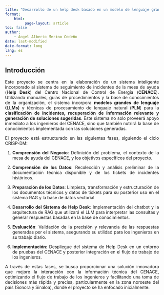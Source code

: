 ```yaml
---
title: "Desarrollo de un help desk basado en un modelo de lenguaje grande"
format: 
    html:
         page-layout: article
toc: false
author: 
    - Angel Alberto Merino Cedeño
date: last-modified
date-format: long
lang: es
---
```


::: {style="text-align: justify"}

## Introducción
Este proyecto se centra en la elaboración de un sistema inteligente incorporado al sistema de seguimiento de incidentes de la mesa de ayuda (**Help Desk**) del Centro Nacional de Control de Energía (**CENACE**). Utilizando manuales, guías de procedimientos y la base de conocimientos de la organización, el sistema incorpora **modelos grandes de lenguaje (LLMs)** y técnicas de procesamiento de lenguaje natural (**PLN**) para la **clasificación de incidentes, recuperación de información relevante y generación de soluciones sugeridas**. Este sistema no solo proveerá apoyo inmediato a los ingenieros del CENACE, sino que también nutrirá la base de conocimientos implementada con las soluciones generadas.

El proyecto está estructurado en las siguientes fases, siguiendo el ciclo CRISP-DM:

1. **Comprensión del Negocio**: Definición del problema, el contexto de la mesa de ayuda del CENACE, y los objetivos específicos del proyecto.

2. **Comprensión de los Datos**: Recolección y análisis preliminar de la documentación técnica disponible y de los tickets de incidentes históricos.

3. **Preparación de los Datos**: Limpieza, transformación y estructuración de los documentos técnicos y datos de tickets para su posterior uso en el sistema RAG y la base de datos vectorial.

4. **Desarrollo del Sistema de Help Desk**: Implementación del chatbot y la arquitectura de RAG que utilizará el LLM para interpretar las consultas y generar respuestas basadas en la base de conocimientos.

5. **Evaluación**: Validación de la precisión y relevancia de las respuestas generadas por el sistema, asegurando su utilidad para los ingenieros en su trabajo diario.

6. **Implementación**: Despliegue del sistema de Help Desk en un entorno de pruebas del CENACE y posterior integración en el flujo de trabajo de los ingenieros.

A través de estas fases, se busca proporcionar una solución innovadora que mejore la interacción con la información técnica del CENACE, optimizando el flujo de trabajo de los ingenieros y facilitando una toma de decisiones más rápida y precisa, particularmente en la zona noroeste del país (Sonora y Sinaloa), donde el proyecto se ha enfocado inicialmente.
:::